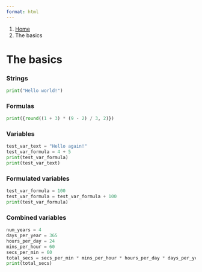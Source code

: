 ```yaml
---
format: html
---
```


<nav class="govuk-breadcrumbs" aria-label="Breadcrumb">
 <ol class="govuk-breadcrumbs__list">
  <li class="govuk-breadcrumbs__list-item">
   <a class="govuk-breadcrumbs__link" href="../index.qmd">Home</a>
  </li>
  <li class="govuk-breadcrumbs__list-item">
   <span aria-current="page">The basics</span>
  </li>
 </ol>
</nav>

<h1 class="govuk-heading-xl govuk-!-margin-top-6 govuk-!-margin-bottom-6">The basics</h1>

<div class="govuk-body govuk-!-margin-bottom-6">
 <h3 class="govuk-heading-m">Strings</h3>
```python
print("Hello world!")
```
</div>

<div class="govuk-body govuk-!-margin-bottom-6">
 <h3 class="govuk-heading-m">Formulas</h3>
```python
print({round((1 + 3) * (9 - 2) / 3, 2)})
```
</div>

<div class="govuk-body govuk-!-margin-bottom-6">
 <h3 class="govuk-heading-m">Variables</h3>
```python
test_var_text = "Hello again!"
test_var_formula = 4 + 5
print(test_var_formula)
print(test_var_text)
```
</div>

<div class="govuk-body govuk-!-margin-bottom-6">
 <h3 class="govuk-heading-m">Formulated variables</h3>
```python
test_var_formula = 100
test_var_formula = test_var_formula + 100
print(test_var_formula)
```
</div>

<div class="govuk-body govuk-!-margin-bottom-6">
 <h3 class="govuk-heading-m">Combined variables</h3>
```python
num_years = 4
days_per_year = 365 
hours_per_day = 24
mins_per_hour = 60
secs_per_min = 60
total_secs = secs_per_min * mins_per_hour * hours_per_day * days_per_year * num_years
print(total_secs)
```
</div>
